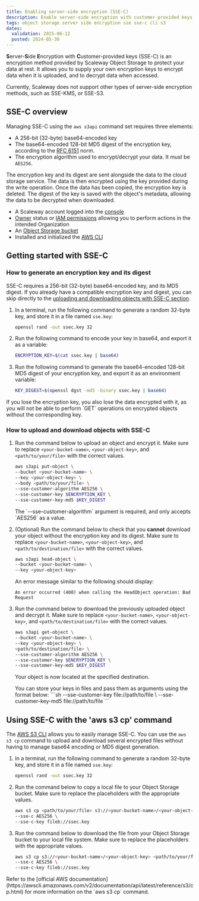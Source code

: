 ```yaml
---
title: Enabling server-side encryption (SSE-C)
description: Enable server-side encryption with customer-provided keys (SSE-C) in Scaleway.
tags: object storage server side encryption sse sse-c cli s3
dates:
  validation: 2025-06-12
  posted: 2024-05-30
---
```



**S**erver-**S**ide **E**ncryption with **C**ustomer-provided keys (SSE-C) is an encryption method provided by Scaleway Object Storage to protect your data at rest. It allows you to supply your own encryption keys to encrypt data when it is uploaded, and to decrypt data when accessed.

<Message type="note">
Currently, Scaleway does not support other types of server-side encryption methods, such as SSE-KMS, or SSE-S3.
</Message>

## SSE-C overview

Managing SSE-C using the `aws s3api` command set requires three elements:
- A 256-bit (32-byte) base64-encoded key
- The base64-encoded 128-bit MD5 digest of the encryption key, according to the [RFC 6151](https://www.rfc-editor.org/rfc/rfc6151) norm.
- The encryption algorithm used to encrypt/decrypt your data. It must be `AES256`.

The encryption key and its digest are sent alongside the data to the cloud storage service. The data is then encrypted using the key provided during the write operation.
Once the data has been copied, the encryption key is deleted. The digest of the key is saved with the object's metadata, allowing the data to be decrypted when downloaded.

<Requirements />

- A Scaleway account logged into the [console](https://console.scaleway.com)
- [Owner](/iam/concepts/#owner) status or [IAM permissions](/iam/concepts/#permission) allowing you to perform actions in the intended Organization
- An [Object Storage bucket](/object-storage/how-to/create-a-bucket/)
- Installed and initialized the [AWS CLI](/object-storage/api-cli/object-storage-aws-cli/)

## Getting started with SSE-C

### How to generate an encryption key and its digest

SSE-C requires a 256-bit (32-byte) base64-encoded key, and its MD5 digest. If you already have a compatible encryption key and digest, you can skip directly to the [uploading and downloading objects with SSE-C section](#how-to-upload-and-download-objects-with-sse-c).

1. In a terminal, run the following command to generate a random 32-byte key, and store it in a file named `sse.key`:

    ```sh
    openssl rand -out ssec.key 32
    ```

2. Run the following command to encode your key in base64, and export it as a variable:

    ```sh
    ENCRYPTION_KEY=$(cat ssec.key | base64)
    ```

3. Run the following command to generate the base64-encoded 128-bit MD5 digest of your encryption key, and export it as an environment variable:

    ```sh
    KEY_DIGEST=$(openssl dgst -md5 -binary ssec.key | base64)
    ```

<Message type="important">
If you lose the encryption key, you also lose the data encrypted with it, as you will not be able to perform `GET` operations on encrypted objects without the corresponding key.
</Message>

### How to upload and download objects with SSE-C

1. Run the command below to upload an object and encrypt it. Make sure to replace `<your-bucket-name>`, `<your-object-key>`, and `<path/to/your/file>` with the correct values. 

    ```sh
    aws s3api put-object \
    --bucket <your-bucket-name> \
    --key <your-object-key> \
    --body <path/to/your/file> \
    --sse-customer-algorithm AES256 \
    --sse-customer-key $ENCRYPTION_KEY \
    --sse-customer-key-md5 $KEY_DIGEST
    ```

    <Message type="note">
    The `--sse-customer-algorithm` argument is required, and only accepts `AES256` as a value.
    </Message>

2. (Optional) Run the command below to check that you **cannot** download your object without the encryption key and its digest. Make sure to replace `<your-bucket-name>`, `<your-object-key>`, and `<path/to/destination/file>` with the correct values.

    ```sh
    aws s3api head-object \
    --bucket <your-bucket-name> \
    --key <your-object-key>
    ```
    An error message similar to the following should display:
    ```
    An error occurred (400) when calling the HeadObject operation: Bad Request
    ```

3. Run the command below to download the previously uploaded object and decrypt it. Make sure to replace `<your-bucket-name>`, `<your-object-key>`, and `<path/to/destination/file>` with the correct values. 

    ```sh
    aws s3api get-object \
    --bucket <your-bucket-name> \
    --key <your-object-key> \
    <path/to/destination/file> \
    --sse-customer-algorithm AES256 \
    --sse-customer-key $ENCRYPTION_KEY \
    --sse-customer-key-md5 $KEY_DIGEST
    ```

    Your object is now located at the specified destination.

    <Message type="note">
    You can store your keys in files and pass them as arguments using the format below:
    ```sh
    --sse-customer-key file://path/to/file \
    --sse-customer-key-md5 file://path/to/file
    ```
    </Message>

## Using SSE-C with the 'aws s3 cp' command

The [AWS S3 CLI](https://awscli.amazonaws.com/v2/documentation/api/latest/reference/s3/index.html#cli-aws-s3) allows you to easily manage SSE-C. You can use the `aws s3 cp` command to upload and download several encrypted files without having to manage base64 encoding or MD5 digest generation.

1. In a terminal, run the following command to generate a random 32-byte key, and store it in a file named `sse.key`:

    ```sh
    openssl rand -out ssec.key 32
    ```

2. Run the command below to copy a local file to your Object Storage bucket. Make sure to replace the placeholders with the appropriate values.
    ```sh
    aws s3 cp <path/to/your/file> s3://<your-bucket-name>/<your-object-key> \
    --sse-c AES256 \
    --sse-c-key fileb://ssec.key
    ```

3. Run the command below to download the file from your Object Storage bucket to your local file system. Make sure to replace the placeholders with the appropriate values.
    ```sh
    aws s3 cp s3://<your-bucket-name>/<your-object-key> <path/to/your/file> \
    --sse-c AES256 \
    --sse-c-key fileb://ssec.key
    ```

<Message type="note">
Refer to the [official AWS documentation](https://awscli.amazonaws.com/v2/documentation/api/latest/reference/s3/cp.html) for more information on the `aws s3 cp` command.
</Message>

